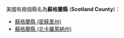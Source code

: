 美國有兩個縣名為'''蘇格蘭縣''' ('''Scotland County''')：
* [[蘇格蘭縣_(密蘇里州)|蘇格蘭縣 (密蘇里州)]]
* [[蘇格蘭縣_(北卡羅萊納州)|蘇格蘭縣 (北卡羅萊納州)]]
{{disambig|S蘇格蘭縣|Cat=四字县名消歧义}}